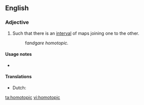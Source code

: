==English==
{{wikipedia}}
===Adjective===
{{en-adj|-}}

# {{topology|of two [[map]]s}} Such that there is an [[interval]] of maps joining one to the other.
#: f'' and ''g'' are homotopic.''

====Usage notes====
*{{en-usage-equal}}

====Translations====
* Dutch: {{t-|nl|homotopisch}}

[[ta:homotopic]]
[[vi:homotopic]]